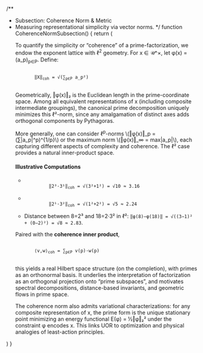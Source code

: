 
/**
 * Subsection: Coherence Norm & Metric
 * Measuring representational simplicity via vector norms.
 */
function CoherenceNormSubsection() {
  return (
    <SubsectionTemplate metadata={coherenceNorm}>
      <p>
        To quantify the simplicity or “coherence” of a prime-factorization,
        we endow the exponent lattice with ℓ<sup>2</sup> geometry. For x ∈ 𝒰^×,
        let φ(x) = (a_p)<sub>p∈P</sub>. Define:
      </p>
      <p style={{ textAlign: 'center' }}>
        <code>
          ‖X‖<sub>coh</sub> = √(∑<sub>p∈P</sub> a_p²)
        </code>
      </p>
      <p>
        Geometrically, ‖φ(x)‖₂ is the Euclidean length in the prime-coordinate
        space. Among all equivalent representations of x (including composite
        intermediate groupings), the canonical prime decomposition uniquely
        minimizes this ℓ²-norm, since any amalgamation of distinct axes adds
        orthogonal components by Pythagoras.
      </p>
      <p>
        More generally, one can consider ℓ<sup>p</sup>-norms
        \(‖φ(x)‖_p = (∑|a_p|^p)^{1/p}\) or the maximum norm
        \(‖φ(x)‖_∞ = max|a_p|\), each capturing different aspects of
        complexity and coherence. The ℓ² case provides a natural inner-product
        space.
      </p>
      <h4>Illustrative Computations</h4>
      <ul>
        <li>
          <code>
            ‖2³·3¹‖<sub>coh</sub> = √(3²+1²) = √10 ≈ 3.16
          </code>
        </li>
        <li>
          <code>
            ‖2¹·3²‖<sub>coh</sub> = √(1²+2²) = √5 ≈ 2.24
          </code>
        </li>
        <li>
          Distance between 8=2³ and 18=2·3² in ℓ²:
          <code>‖φ(8)−φ(18)‖ = √((3−1)² + (0−2)²) = √8 ≈ 2.83</code>.
        </li>
      </ul>
      <p>
        Paired with the <strong>coherence inner product</strong>,
      </p>
      <p style={{ textAlign: 'center' }}>
        <code>
          ⟨v,w⟩<sub>coh</sub> = ∑<sub>p∈P</sub> v(p)·w(p)
        </code>
      </p>
      <p>
        this yields a real Hilbert space structure (on the completion), with
        primes as an orthonormal basis. It underlies the interpretation of
        factorization as an orthogonal projection onto “prime subspaces”,
        and motivates spectral decompositions, distance-based invariants,
        and geometric flows in prime space.
      </p>
      <p>
        The coherence norm also admits variational characterizations: for any
        composite representation of x, the prime form is the unique stationary
        point minimizing an energy functional E(φ) = ½‖φ‖₂² under the
        constraint φ encodes x. This links UOR to optimization and physical
        analogies of least-action principles.
      </p>
    </SubsectionTemplate>
  )
}

